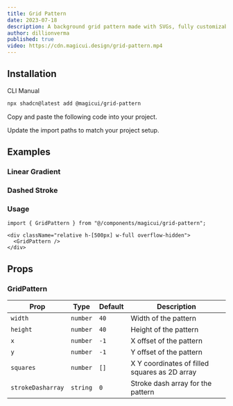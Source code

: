 ```yaml
---
title: Grid Pattern
date: 2023-07-18
description: A background grid pattern made with SVGs, fully customizable using Tailwind CSS.
author: dillionverma
published: true
video: https://cdn.magicui.design/grid-pattern.mp4
---
```


<ComponentPreview name="grid-pattern-demo" />

## Installation

<Tabs defaultValue="cli">

<TabsList>
  <TabsTrigger value="cli">CLI</TabsTrigger>
  <TabsTrigger value="manual">Manual</TabsTrigger>
</TabsList>
<TabsContent value="cli">

```bash
npx shadcn@latest add @magicui/grid-pattern
```

</TabsContent>

<TabsContent value="manual">

<Steps>

<Step>Copy and paste the following code into your project.</Step>

<ComponentSource name="grid-pattern" />

<Step>Update the import paths to match your project setup.</Step>

</Steps>

</TabsContent>

</Tabs>

## Examples

### Linear Gradient

<ComponentPreview name="grid-pattern-linear-gradient" />

### Dashed Stroke

<ComponentPreview name="grid-pattern-dashed" />

### Usage

```tsx showLineNumbers
import { GridPattern } from "@/components/magicui/grid-pattern";
```

```tsx showLineNumbers
<div className="relative h-[500px] w-full overflow-hidden">
  <GridPattern />
</div>
```

## Props

### GridPattern

| Prop              | Type     | Default | Description                                   |
| ----------------- | -------- | ------- | --------------------------------------------- |
| `width`           | `number` | `40`    | Width of the pattern                          |
| `height`          | `number` | `40`    | Height of the pattern                         |
| `x`               | `number` | `-1`    | X offset of the pattern                       |
| `y`               | `number` | `-1`    | Y offset of the pattern                       |
| `squares`         | `number` | `[]`    | X Y coordinates of filled squares as 2D array |
| `strokeDasharray` | `string` | `0`     | Stroke dash array for the pattern             |
